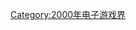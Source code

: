{{Year by category
| m = 2
| c = 0
| d = 0
| y = 0
| cat = 首发的电子游戏系列
| in = 电子游戏界
| parent = 各年首发的电子游戏系列
| subcat = 2000年面世
| sortkey = Video game
}}

[[Category:2000年电子游戏界|Category:2000年电子游戏界]]